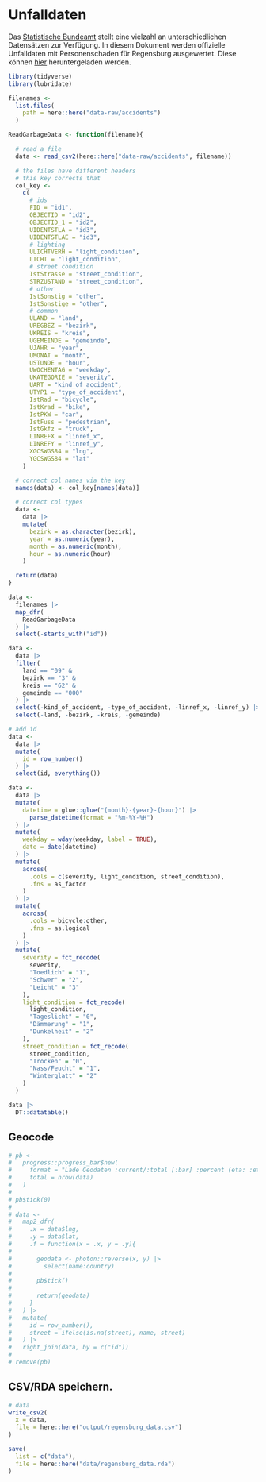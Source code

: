 # Unfalldaten {#data}

Das [Statistische Bundeamt](www.statistikportal.de) stellt eine vielzahl an unterschiedlichen Datensätzen zur Verfügung. In diesem Dokument werden offizielle Unfalldaten mit Personenschaden für Regensburg ausgewertet. Diese können [hier](https://unfallatlas.statistikportal.de/_opendata2021.html) heruntergeladen werden. 

```r
library(tidyverse)
library(lubridate)
```

```r
filenames <-
  list.files(
    path = here::here("data-raw/accidents")
  )
```

```r
ReadGarbageData <- function(filename){

  # read a file
  data <- read_csv2(here::here("data-raw/accidents", filename))

  # the files have different headers
  # this key corrects that
  col_key <-
    c(
      # ids
      FID = "id1",
      OBJECTID = "id2",
      OBJECTID_1 = "id2",
      UIDENTSTLA = "id3",
      UIDENTSTLAE = "id3",
      # lighting
      ULICHTVERH = "light_condition",
      LICHT = "light_condition",
      # street condition
      IstStrasse = "street_condition",
      STRZUSTAND = "street_condition",
      # other
      IstSonstig = "other",
      IstSonstige = "other",
      # common
      ULAND = "land",
      UREGBEZ = "bezirk",
      UKREIS = "kreis",
      UGEMEINDE = "gemeinde",
      UJAHR = "year",
      UMONAT = "month",
      USTUNDE = "hour",
      UWOCHENTAG = "weekday",
      UKATEGORIE = "severity",
      UART = "kind_of_accident",
      UTYP1 = "type_of_accident",
      IstRad = "bicycle",
      IstKrad = "bike",
      IstPKW = "car",
      IstFuss = "pedestrian",
      IstGkfz = "truck",
      LINREFX = "linref_x",
      LINREFY = "linref_y",
      XGCSWGS84 = "lng",
      YGCSWGS84 = "lat"
    )

  # correct col names via the key
  names(data) <- col_key[names(data)]

  # correct col types
  data <-
    data |>
    mutate(
      bezirk = as.character(bezirk),
      year = as.numeric(year),
      month = as.numeric(month),
      hour = as.numeric(hour)
    )

  return(data)
}
```

```r
data <-
  filenames |>
  map_dfr(
    ReadGarbageData
  ) |>
  select(-starts_with("id"))
```

```r
data <-
  data |>
  filter(
    land == "09" &
    bezirk == "3" &
    kreis == "62" &
    gemeinde == "000"
  ) |>
  select(-kind_of_accident, -type_of_accident, -linref_x, -linref_y) |>
  select(-land, -bezirk, -kreis, -gemeinde)

# add id
data <-
  data |>
  mutate(
    id = row_number()
  ) |>
  select(id, everything())
```

```r
data <-
  data |>
  mutate(
    datetime = glue::glue("{month}-{year}-{hour}") |>
      parse_datetime(format = "%m-%Y-%H")
  ) |>
  mutate(
    weekday = wday(weekday, label = TRUE),
    date = date(datetime)
  ) |>
  mutate(
    across(
      .cols = c(severity, light_condition, street_condition),
      .fns = as_factor
    )
  ) |>
  mutate(
    across(
      .cols = bicycle:other,
      .fns = as.logical
    )
  ) |>
  mutate(
    severity = fct_recode(
      severity,
      "Toedlich" = "1",
      "Schwer" = "2",
      "Leicht" = "3"
    ),
    light_condition = fct_recode(
      light_condition,
      "Tageslicht" = "0",
      "Dämmerung" = "1",
      "Dunkelheit" = "2"
    ),
    street_condition = fct_recode(
      street_condition,
      "Trocken" = "0",
      "Nass/Feucht" = "1",
      "Winterglatt" = "2"
    )
  )
```

```r
data |> 
  DT::datatable()
```

## Geocode

```r
# pb <- 
#   progress::progress_bar$new(
#     format = "Lade Geodaten :current/:total [:bar] :percent (eta: :eta)",
#     total = nrow(data)
#   )
# 
# pb$tick(0)
# 
# data <- 
#   map2_dfr(
#     .x = data$lng,
#     .y = data$lat,
#     .f = function(x = .x, y = .y){
#       
#       geodata <- photon::reverse(x, y) |> 
#         select(name:country)
#       
#       pb$tick()
#       
#       return(geodata)
#     }
#   ) |>
#   mutate(
#     id = row_number(),
#     street = ifelse(is.na(street), name, street)
#   ) |>
#   right_join(data, by = c("id"))
# 
# remove(pb)
```

## CSV/RDA speichern.

```r
# data
write_csv2(
  x = data,
  file = here::here("output/regensburg_data.csv")
)

save(
  list = c("data"),
  file = here::here("data/regensburg_data.rda")
)
```